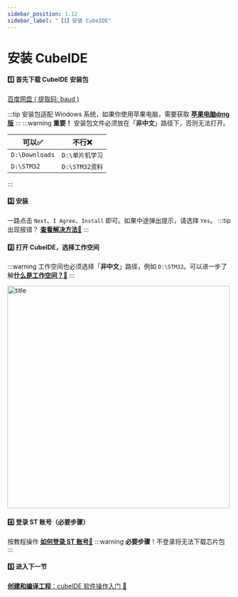 ```yaml
---
sidebar_position: 1.12
sidebar_label: "【1】安装 CubeIDE"
---
```


# 安装 CubeIDE

#### 1️⃣ 首先下载 CubeIDE 安装包

<a href="https://pan.baidu.com/s/1O-sbZI0bu53JzPv6OfRBQg?pwd=baud" class="source_download_button" target="_blank">百度网盘 ( 提取码: baud )</a>
<div style={{marginBottom: "20px"}}>
</div>

:::tip
安装包适配 Windows 系统，如果你使用苹果电脑，需要获取
 <a href="https://pan.baidu.com/s/1DX3xAUFVLozOQG5PfS2zcg?pwd=6666" target="_blank">**苹果电脑dmg版**</a>
:::
:::warning
**重要！**
安装包文件必须放在「**非中文**」路径下，否则无法打开。

| **可以✅**       | **不行❌**           |
|--------------------|------------------------|
| `D:\Downloads`     | `D:\单片机学习`        |
| `D:\STM32`         | `D:\STM32资料`     |

:::

#### 2️⃣ 安装

一路点击 `Next`、`I Agree`、`Install` 即可。如果中途弹出提示，请选择 `Yes`。
:::tip
出现报错？ <a href="/docs/stm32/FAQ/InstallError" target="_blank">**查看解决方法🔗**</a>
:::

#### 3️⃣ 打开 CubeIDE，选择工作空间

:::warning
工作空间也必须选择「**非中文**」路径，例如 `D:\STM32`。可以进一步了解<a href="/docs/stm32/FAQ/whatIsWorkSpace" target="_blank">**什么是工作空间？🔗**</a>
:::

   <div style={{ display: "flex", justifyContent: "left", alignItems: "center", marginBottom: "20px"}}>
   <img src={require('/docs/stm32/getting-started/img/selworkspace.png').default} alt="title" width="500px" />
   </div>

#### 4️⃣ 登录 ST 账号（必要步骤） 

按教程操作 <a href="\docs\stm32\FAQ\login#-如何登录" target="_blank">**如何登录 ST 账号🔗**</a>
:::warning
**必要步骤**！不登录将无法下载芯片包
:::

#### 5️⃣ 进入下一节

<a href="/docs/stm32/getting-started/getting-started_software" target="_blank">**创建和编译工程**：cubeIDE 软件操作入门 🔗</a>
